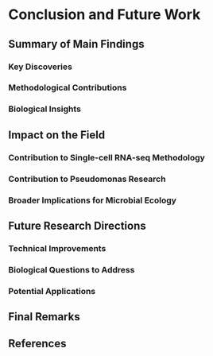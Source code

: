 # Conclusion and Future Work

## Summary of Main Findings

### Key Discoveries

### Methodological Contributions

### Biological Insights

## Impact on the Field

### Contribution to Single-cell RNA-seq Methodology

### Contribution to Pseudomonas Research

### Broader Implications for Microbial Ecology

## Future Research Directions

### Technical Improvements

### Biological Questions to Address

### Potential Applications

## Final Remarks

## References 

```{=tex}
\clearpage
% Désactiver l'inclusion des prochaines figures et tableaux dans les listes
\captionsetup[figure]{list=false}
\captionsetup[table]{list=false}
```


